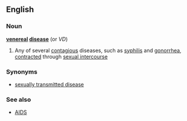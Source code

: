 ==English==
===Noun===
'''[[venereal]] [[disease]]'''  (or ''VD'')
#Any of several [[contagious]] diseases, such as [[syphilis]] and [[gonorrhea]], [[contracted]] through [[sexual intercourse]]
===Synonyms===
*[[sexually transmitted disease]]
===See also===
*[[AIDS]]
